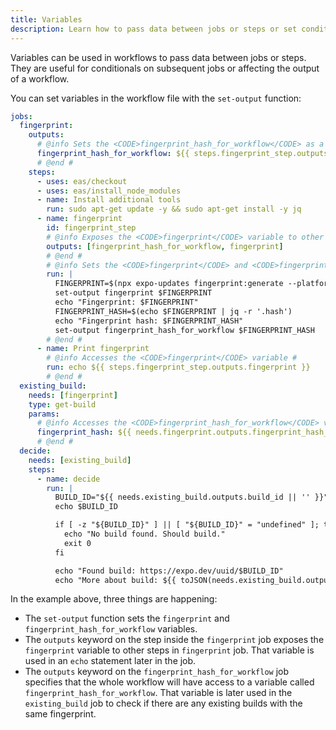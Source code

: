 ```yaml
---
title: Variables
description: Learn how to pass data between jobs or steps or set conditionals using variables in Workflows.
---
```


Variables can be used in workflows to pass data between jobs or steps. They are useful for conditionals on subsequent jobs or affecting the output of a workflow.

You can set variables in the workflow file with the `set-output` function:

```yaml .eas/workflows/variables.yaml
jobs:
  fingerprint:
    outputs:
      # @info Sets the <CODE>fingerprint_hash_for_workflow</CODE> as a variable #
      fingerprint_hash_for_workflow: ${{ steps.fingerprint_step.outputs.fingerprint_hash }}
      # @end #
    steps:
      - uses: eas/checkout
      - uses: eas/install_node_modules
      - name: Install additional tools
        run: sudo apt-get update -y && sudo apt-get install -y jq
      - name: fingerprint
        id: fingerprint_step
        # @info Exposes the <CODE>fingerprint</CODE> variable to other steps in this job. Also exposes the <CODE>fingerprint_hash_for_workflow</CODE> variable. #
        outputs: [fingerprint_hash_for_workflow, fingerprint]
        # @end #
        # @info Sets the <CODE>fingerprint</CODE> and <CODE>fingerprint_hash_for_workflow</CODE> variables #
        run: |
          FINGERPRINT=$(npx expo-updates fingerprint:generate --platform ios)
          set-output fingerprint $FINGERPRINT
          echo "Fingerprint: $FINGERPRINT"
          FINGERPRINT_HASH=$(echo $FINGERPRINT | jq -r '.hash')
          echo "Fingerprint hash: $FINGERPRINT_HASH"
          set-output fingerprint_hash_for_workflow $FINGERPRINT_HASH
        # @end #
      - name: Print fingerprint
        # @info Accesses the <CODE>fingerprint</CODE> variable #
        run: echo ${{ steps.fingerprint_step.outputs.fingerprint }}
        # @end #
  existing_build:
    needs: [fingerprint]
    type: get-build
    params:
      # @info Accesses the <CODE>fingerprint_hash_for_workflow</CODE> variable #
      fingerprint_hash: ${{ needs.fingerprint.outputs.fingerprint_hash_for_workflow }}
      # @end #
  decide:
    needs: [existing_build]
    steps:
      - name: decide
        run: |
          BUILD_ID="${{ needs.existing_build.outputs.build_id || '' }}"
          echo $BUILD_ID

          if [ -z "${BUILD_ID}" ] || [ "${BUILD_ID}" = "undefined" ]; then
            echo "No build found. Should build."
            exit 0
          fi

          echo "Found build: https://expo.dev/uuid/$BUILD_ID"
          echo "More about build: ${{ toJSON(needs.existing_build.outputs) }}"
```

In the example above, three things are happening:

- The `set-output` function sets the `fingerprint` and `fingerprint_hash_for_workflow` variables.
- The `outputs` keyword on the step inside the `fingerprint` job exposes the `fingerprint` variable to other steps in `fingerprint` job. That variable is used in an `echo` statement later in the job.
- The `outputs` keyword on the `fingerprint_hash_for_workflow` job specifies that the whole workflow will have access to a variable called `fingerprint_hash_for_workflow`. That variable is later used in the `existing_build` job to check if there are any existing builds with the same fingerprint.
